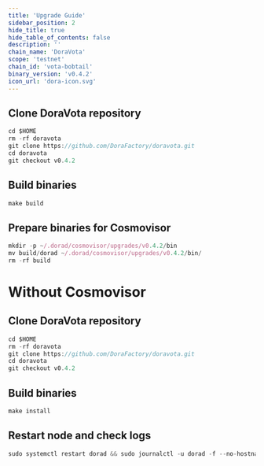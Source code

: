 ```yaml
---
title: 'Upgrade Guide'
sidebar_position: 2
hide_title: true
hide_table_of_contents: false
description: ''
chain_name: 'DoraVota'
scope: 'testnet'
chain_id: 'vota-bobtail'
binary_version: 'v0.4.2'
icon_url: 'dora-icon.svg'
---
```



<PageTitle
  iconUrl="img/dora-icon.svg"
  title="DoraVota Upgrade Guide"
  chainId="vota-bobtail"
  version="v0.4.2"
/>

## Clone DoraVota repository

```js
cd $HOME
rm -rf doravota
git clone https://github.com/DoraFactory/doravota.git
cd doravota
git checkout v0.4.2
```

## Build binaries

```js
make build
```

## Prepare binaries for Cosmovisor

```js
mkdir -p ~/.dorad/cosmovisor/upgrades/v0.4.2/bin
mv build/dorad ~/.dorad/cosmovisor/upgrades/v0.4.2/bin/
rm -rf build
```

# Without Cosmovisor

## Clone DoraVota repository

```js
cd $HOME
rm -rf doravota
git clone https://github.com/DoraFactory/doravota.git
cd doravota
git checkout v0.4.2
```

## Build binaries

```js
make install
```

## Restart node and check logs

```js
sudo systemctl restart dorad && sudo journalctl -u dorad -f --no-hostname -o cat
```
